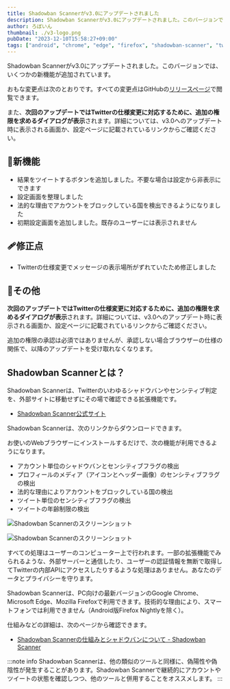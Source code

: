 ```yaml
---
title: Shadowban Scannerがv3.0にアップデートされました
description: Shadowban Scannerがv3.0にアップデートされました。このバージョンでは、いくつかの新機能が追加されています。
author: ろぼいん
thumbnail: ./v3-logo.png
pubDate: "2023-12-10T15:58:27+09:00"
tags: ["android", "chrome", "edge", "firefox", "shadowban-scanner", "twitter", "extension"]
---
```



Shadowban Scannerがv3.0にアップデートされました。このバージョンでは、いくつかの新機能が追加されています。

おもな変更点は次のとおりです。すべての変更点はGitHubの[リリースページ](https://github.com/Robot-Inventor/shadowban-scanner/releases/tag/v3.0.0)で閲覧できます。

また、**次回のアップデートではTwitterの仕様変更に対応するために、追加の権限を求めるダイアログが表示**されます。詳細については、v3.0へのアップデート時に表示される画面か、設定ページに記載されているリンクからご確認ください。

## 🎉新機能

- 結果をツイートするボタンを追加しました。不要な場合は設定から非表示にできます
- 設定画面を整理しました
- 法的な理由でアカウントをブロックしている国を検出できるようになりました
- 初期設定画面を追加しました。既存のユーザーには表示されません

## 🩹修正点

- Twitterの仕様変更でメッセージの表示場所がずれていたため修正しました

## 📝その他

**次回のアップデートではTwitterの仕様変更に対応するために、追加の権限を求めるダイアログが表示**されます。詳細については、v3.0へのアップデート時に表示される画面か、設定ページに記載されているリンクからご確認ください。

追加の権限の承認は必須ではありませんが、承認しない場合ブラウザーの仕様の関係で、以降のアップデートを受け取れなくなります。

## Shadowban Scannerとは？

Shadowban Scannerは、Twitterのいわゆるシャドウバンやセンシティブ判定を、外部サイトに移動せずにその場で確認できる拡張機能です。

<YouTube id="S2mRHz9SEig" />

- [Shadowban Scanner公式サイト](https://robot-inventor.github.io/shadowban-scanner/)

Shadowban Scannerは、次のリンクからダウンロードできます。

<ExtensionBadges/>

お使いのWebブラウザーにインストールするだけで、次の機能が利用できるようになります。

- アカウント単位のシャドウバンとセンシティブフラグの検出
- プロフィールのメディア（アイコンとヘッダー画像）のセンシティブフラグの検出
- 法的な理由によりアカウントをブロックしている国の検出
- ツイート単位のセンシティブフラグの検出
- ツイートの年齢制限の検出

![Shadowban Scannerのスクリーンショット](../../../09/30/shadowban-scanner-v2-release/screenshot2_ja.png)

![Shadowban Scannerのスクリーンショット](../../../09/30/shadowban-scanner-v2-release/screenshot1_ja.png)

すべての処理はユーザーのコンピューター上で行われます。一部の拡張機能でみられるような、外部サーバーと通信したり、ユーザーの認証情報を無断で取得してTwitterの内部APIにアクセスしたりするような処理はありません。あなたのデータとプライバシーを守ります。

Shadowban Scannerは、PC向けの最新バージョンのGoogle Chrome、Microsoft Edge、Mozilla Firefoxで利用できます。技術的な理由により、スマートフォンでは利用できません（Android版Firefox Nightlyを除く）。

仕組みなどの詳細は、次のページから確認できます。

- [Shadowban Scannerの仕組みとシャドウバンについて - Shadowban Scanner](https://github.com/Robot-Inventor/shadowban-scanner/blob/main/doc/ja/about-shadowban.md)

:::note info
Shadowban Scannerは、他の類似のツールと同様に、偽陽性や偽陰性が発生することがあります。Shadowban Scannerで継続的にアカウントやツイートの状態を確認しつつ、他のツールと併用することをオススメします。
:::
